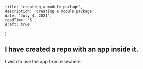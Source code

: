 
    title: 'creating a module package',
    description: 'creating a module package',
    date: 'July 4, 2021',
    readTime: '5',
	draft: true
}


## I have created a repo with an app inside it.

I wish to use the app from elsewhere
